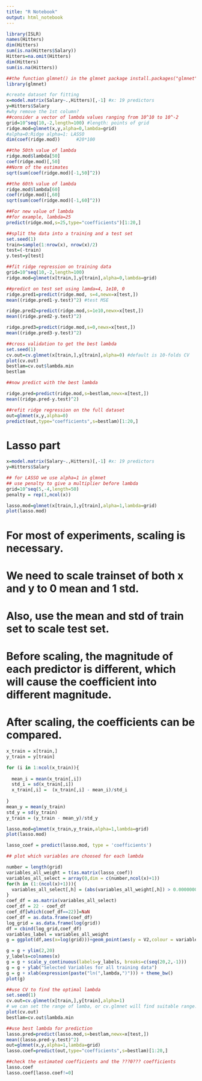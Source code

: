 ```yaml
---
title: "R Notebook"
output: html_notebook
---
```


```r

library(ISLR) 
names(Hitters) 
dim(Hitters) 
sum(is.na(Hitters$Salary)) 
Hitters=na.omit(Hitters) 
dim(Hitters) 
sum(is.na(Hitters))

```

```r
##the function glmnet() in the glmnet package install.packages("glmnet") 
library(glmnet)

#create dataset for fitting 
x=model.matrix(Salary~.,Hitters)[,-1] #x: 19 predictors
y=Hitters$Salary 
#why remove the 1st column?
##consider a vector of lambda values ranging from 10^10 to 10^-2 
grid=10^seq(10,-2,length=100) #length: points of grid 
ridge.mod=glmnet(x,y,alpha=0,lambda=grid) 
#alpha=0:Ridge alpha=1: LASSO 
dim(coef(ridge.mod))      #20*100

```

```r

##the 50th value of lambda 
ridge.mod$lambda[50] 
coef(ridge.mod)[,50] 
##Norm of the estimates 
sqrt(sum(coef(ridge.mod)[-1,50]^2))

##the 60th value of lambda 
ridge.mod$lambda[60] 
coef(ridge.mod)[,60] 
sqrt(sum(coef(ridge.mod)[-1,60]^2))

##For new value of lambda
##for example, lambda=25
predict(ridge.mod,s=25,type="coefficients")[1:20,]

```

```r

##split the data into a training and a test set 
set.seed(1) 
train=sample(1:nrow(x), nrow(x)/2) 
test=(-train) 
y.test=y[test] 

##fit ridge regression on training data 
grid=10^seq(10,-2,length=100) 
ridge.mod=glmnet(x[train,],y[train],alpha=0,lambda=grid) 

##predict on test set using lamda=4, 1e10, 0 
ridge.pred1=predict(ridge.mod, s=4,newx=x[test,]) 
mean((ridge.pred1-y.test)^2) #test MSE 

ridge.pred2=predict(ridge.mod,s=1e10,newx=x[test,]) 
mean((ridge.pred2-y.test)^2) 

ridge.pred3=predict(ridge.mod,s=0,newx=x[test,]) 
mean((ridge.pred3-y.test)^2)

```

```r

##cross validation to get the best lambda 
set.seed(1) 
cv.out=cv.glmnet(x[train,],y[train],alpha=0) #default is 10-folds CV
plot(cv.out) 
bestlam=cv.out$lambda.min 
bestlam

##now predict with the best lambda 

ridge.pred=predict(ridge.mod,s=bestlam,newx=x[test,]) 
mean((ridge.pred-y.test)^2)

##refit ridge regression on the full dataset 
out=glmnet(x,y,alpha=0)
predict(out,type="coefficients",s=bestlam)[1:20,]

```


#  Lasso part
```r

x=model.matrix(Salary~.,Hitters)[,-1] #x: 19 predictors
y=Hitters$Salary 

```



```r

## for LASSO we use alpha=1 in glmnet
## use penalty to give a multiplier before lambda
grid=10^seq(5,-4,length=50)
penalty = rep(1,ncol(x))

lasso.mod=glmnet(x[train,],y[train],alpha=1,lambda=grid)
plot(lasso.mod)

```

# For most of experiments, scaling is necessary.
# We need to scale trainset of both x and y to 0 mean and 1 std.
# Also, use the mean and std of train set to scale test set.

# Before scaling, the magnitude of each predictor is different, which will cause the coefficient into different magnitude. 
# After scaling, the coefficients can be compared.

```r

x_train = x[train,]
y_train = y[train]

for (i in 1:ncol(x_train)){
  
  mean_i = mean(x_train[,i])
  std_i = sd(x_train[,i])
  x_train[,i] =  (x_train[,i] - mean_i)/std_i
 
}
mean_y = mean(y_train)
std_y = sd(y_train)
y_train = (y_train - mean_y)/std_y

lasso.mod=glmnet(x_train,y_train,alpha=1,lambda=grid)
plot(lasso.mod)

```

```r

lasso_coef = predict(lasso.mod, type = 'coefficients')

```

```r

## plot which variables are choosed for each lambda

number = length(grid)
variables_all_weight = t(as.matrix(lasso_coef))
variables_all_select = array(0,dim = c(number,ncol(x)+1))
for(h in (1:(ncol(x)+1))){
  variables_all_select[,h] = (abs(variables_all_weight[,h]) > 0.00000001)*h
}
coef_df = as.matrix(variables_all_select)
coef_df = 22 - coef_df
coef_df[which(coef_df==22)]=NaN
coef_df = as.data.frame(coef_df)
log_grid = as.data.frame(log(grid))
df = cbind(log_grid,coef_df)
variables_label = variables_all_weight
g = ggplot(df,aes(x=log(grid)))+geom_point(aes(y = V2,colour = variables_label[,2]))+geom_point(aes(y = V2),shape = 1)+geom_point(aes(y = V3,colour = variables_label[,3]))+geom_point(aes(y = V3),shape = 1)+geom_point(aes(y = V4,colour = variables_label[,4]))+geom_point(aes(y = V4),shape = 1)+geom_point(aes(y = V5,colour = variables_label[,5]))+geom_point(aes(y = V5),shape = 1)+geom_point(aes(y = V6,colour = variables_label[,6]))+geom_point(aes(y = V6),shape = 1)+geom_point(aes(y = V7,colour = variables_label[,7]))+geom_point(aes(y = V7),shape = 1)+geom_point(aes(y = V8,colour = variables_label[,8]))+geom_point(aes(y = V8),shape = 1)+geom_point(aes(y = V9,colour = variables_label[,9]))+geom_point(aes(y = V9),shape = 1)+geom_point(aes(y = V10,colour = variables_label[,10]))+geom_point(aes(y = V10),shape = 1)+geom_point(aes(y = V11),shape = 1)+geom_point(aes(y = V12),shape = 1)+geom_point(aes(y = V13),shape = 1)+geom_point(aes(y = V14),shape = 1)+geom_point(aes(y = V15),shape = 1)+geom_point(aes(y = V16),shape = 1)+geom_point(aes(y = V17),shape = 1)+geom_point(aes(y = V18),shape = 1)+geom_point(aes(y = V19),shape = 1)+geom_point(aes(y = V20),shape = 1) + scale_colour_gradient2("Weight",high ="blue",low = "red",mid = "white",midpoint = 0,guide = "colourbar",space ="Lab")

g = g + ylim(2,20)
y_labels=colnames(x)
g = g + scale_y_continuous(labels=y_labels, breaks=c(seq(20,2,-1)))
g = g + ylab("Selected Variables for all training data")
g = g + xlab(expression(paste("ln(",lambda,")"))) + theme_bw()
plot(g)


```

```r

##use CV to find the optimal lambda 
set.seed(1) 
cv.out=cv.glmnet(x[train,],y[train],alpha=1) 
# we can set the range of lamba, or cv.glmnet will find suitable range.
plot(cv.out) 
bestlam=cv.out$lambda.min

```

```r

##use best lambda for prediction
lasso.pred=predict(lasso.mod,s=bestlam,newx=x[test,]) 
mean((lasso.pred-y.test)^2) 
out=glmnet(x,y,alpha=1,lambda=grid)
lasso.coef=predict(out,type="coefficients",s=bestlam)[1:20,]

##check the estimated coefficients and the ???0??? coefficients 
lasso.coef 
lasso.coef[lasso.coef!=0]

```